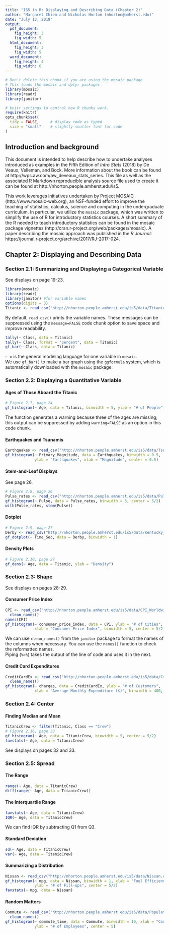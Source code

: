 ```yaml
---
title: "IS5 in R: Displaying and Describing Data (Chapter 2)"
author: "Margaret Chien and Nicholas Horton (nhorton@amherst.edu)"
date: "July 13, 2018"
output: 
  pdf_document:
    fig_height: 3
    fig_width: 5
  html_document:
    fig_height: 3
    fig_width: 5
  word_document:
    fig_height: 4
    fig_width: 6
---
```



```r
# Don't delete this chunk if you are using the mosaic package
# This loads the mosaic and dplyr packages
library(mosaic)
library(readr)
library(janitor)
```

```r
# knitr settings to control how R chunks work.
require(knitr)
opts_chunk$set(
  tidy = FALSE,     # display code as typed
  size = "small"    # slightly smaller font for code
)
```

## Introduction and background 

This document is intended to help describe how to undertake analyses introduced 
as examples in the Fifth Edition of *Intro Stats* (2018) by De Veaux, Velleman, and Bock.
More information about the book can be found at http://wps.aw.com/aw_deveaux_stats_series.  This
file as well as the associated R Markdown reproducible analysis source file used to create it can be found at http://nhorton.people.amherst.edu/is5.

This work leverages initiatives undertaken by Project MOSAIC (http://www.mosaic-web.org), an NSF-funded effort to improve the teaching of statistics, calculus, science and computing in the undergraduate curriculum. In particular, we utilize the `mosaic` package, which was written to simplify the use of R for introductory statistics courses. A short summary of the R needed to teach introductory statistics can be found in the mosaic package vignettes (http://cran.r-project.org/web/packages/mosaic).  A paper describing the mosaic approach was published in the *R Journal*: https://journal.r-project.org/archive/2017/RJ-2017-024.

## Chapter 2: Displaying and Describing Data

### Section 2.1: Summarizing and Displaying a Categorical Variable

See displays on page 19-23.

```r
library(mosaic)
library(readr)
library(janitor) #for variable names
options(digits = 3)
Titanic <- read_csv("http://nhorton.people.amherst.edu/is5/data/Titanic.csv")
```

By default, `read_csv()` prints the variable names. These messages can be suppressed using the `message=FALSE` code chunk option to save space and improve readability.  

```r
tally(~ Class, data = Titanic)
tally(~ Class, format = "percent", data = Titanic)
gf_bar(~ Class, data = Titanic)
```

`~ x` is the general modeling language for one variable in `mosaic`.  
We use `gf_bar()` to make a bar graph using the `ggformula` system, which is automatically downloaded with the `mosaic` package.  

### Section 2.2: Displaying a Quantitative Variable

#### Ages of Those Aboard the Titanic

```r
# Figure 2.7, page 24
gf_histogram(~ Age, data = Titanic, binwidth = 5, ylab = "# of People", center = 5/2)
```

The function generates a warning because three of the ages are missing; this output can be suppressed by adding `warning=FALSE` as an option in this code chunk.

#### Earthquakes and Tsunamis

```r
Earthquakes <- read_csv("http://nhorton.people.amherst.edu/is5/data/Tsunamis_2016.csv")
gf_histogram(~ Primary_Magnitude, data = Earthquakes, binwidth = 0.5, 
             ylab = "Earthquakes", xlab = "Magnitude", center = 0.5)
```

#### Stem-and-Leaf Displays

See page 26.

```r
# Figure 2.8, page 26
Pulse_rates <- read_csv("http://nhorton.people.amherst.edu/is5/data/Pulse_rates.csv")
gf_histogram(~ Pulse, data = Pulse_rates, binwidth = 5, center = 5/2)
with(Pulse_rates, stem(Pulse))
```

#### Dotplot

```r
# Figure 2.9, page 27
Derby <- read_csv("http://nhorton.people.amherst.edu/is5/data/Kentucky_Derby_2016.csv")
gf_dotplot(~ Time_Sec, data = Derby, binwidth = 1)
```

#### Density Plots

```r
# Figure 2.10, page 27
gf_dens(~ Age, data = Titanic, ylab = "Density")
```

### Section 2.3: Shape

See displays on pages 28-29.

#### Consumer Price Index

```r
CPI <- read_csv("http://nhorton.people.amherst.edu/is5/data/CPI_Worldwide.csv") %>%
  clean_names()
names(CPI)
gf_histogram(~ consumer_price_index, data = CPI, ylab = "# of Cities", 
             xlab = "Consumer Price Index", binwidth = 5, center = 5/2)
```

We can use `clean_names()` from the `janitor` package to format the names of the columns when necessary. You can use the `names()` function to check the reformatted names.    
Piping (`%>%`) takes the output of the line of code and uses it in the next.  

#### Credit Card Expenditures

```r
CreditCardEx <- read_csv("http://nhorton.people.amherst.edu/is5/data/Credit_card_charges.csv") %>%
  clean_names()
gf_histogram(~ charges, data = CreditCardEx, ylab = "# of Customers", 
             xlab = "Average Monthly Expenditure ($)", binwidth = 400, center = 200)
```

### Section 2.4: Center

#### Finding Median and Mean

```r
TitanicCrew <- filter(Titanic, Class == "Crew")
# Figure 2.16, page 33
gf_histogram(~ Age, data = TitanicCrew, binwidth = 5, center = 5/2)
favstats(~ Age, data = TitanicCrew)
```

See displays on pages 32 and 33.

### Section 2.5: Spread

#### The Range

```r
range(~ Age, data = TitanicCrew)
diff(range(~ Age, data = TitanicCrew))
```

#### The Interquartile Range

```r
favstats(~ Age, data = TitanicCrew)
IQR(~ Age, data = TitanicCrew)
```

We can find IQR by subtracting Q1 from Q3.  

#### Standard Deviation  

```r
sd(~ Age, data = TitanicCrew)
var(~ Age, data = TitanicCrew)
```

#### Summarizing a Distribution

```r
Nissan <- read_csv("http://nhorton.people.amherst.edu/is5/data/Nissan.csv")
gf_histogram(~ mpg, data = Nissan, binwidth = 1, xlab = "Fuel Efficiency (mpg)", 
             ylab = "# of Fill-ups", center = 5/2)
favstats(~ mpg, data = Nissan)
```

#### Random Matters

```r
Commute <- read_csv("http://nhorton.people.amherst.edu/is5/data/Population_Commute_Times.csv") %>%
  clean_names()
gf_histogram(~ commute_time, data = Commute, binwidth = 10, xlab = "Commute Time (min)", 
             ylab = "# of Employees", center = 5)
```
